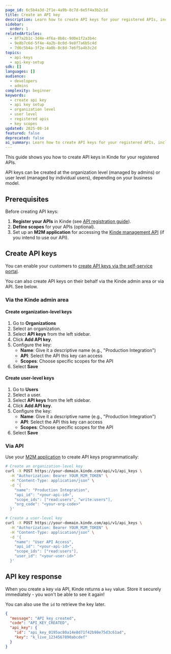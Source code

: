 ```yaml
---
page_id: 6c5b4a3d-2f1e-4a9b-8c7d-6e5f4a3b2c1d
title: Create an API key
description: Learn how to create API keys for your registered APIs, including organization-level and user-level keys
sidebar:
  order: 1
relatedArticles:
  - 8f7a2b1c-3d4e-4f6a-8b8c-9d0e1f2a3b4c
  - 9e8b7c6d-5f4e-4a2b-8c0d-9e8f7a6b5c4d
  - 7d6c5b4a-3f2e-4a0b-8c8d-7e6f5a4b3c2d
topics:
  - api-keys
  - api-key-setup
sdk: []
languages: []
audience:
  - developers
  - admins
complexity: beginner
keywords:
  - create api key
  - api key setup
  - organization level
  - user level
  - registered apis
  - key scopes
updated: 2025-08-14
featured: false
deprecated: false
ai_summary: Learn how to create API keys for your registered APIs, including organization-level and user-level keys.
---
```


This guide shows you how to create API keys in Kinde for your registered APIs.

API keys can be created at the organization level (managed by admins) or user level (managed by individual users), depending on your business model.

## Prerequisites

Before creating API keys:

1. **Register your APIs** in Kinde (see [API registration guide](/developer-tools/your-apis/)).
2. **Define scopes** for your APIs (optional).
3. Set up an **M2M application** for accessing the [Kinde management API](/developer-tools/kinde-api/connect-to-kinde-api/) (if you intend to use our API).

## Create API keys

You can enable your customers to [create API keys via the self-service portal](/manage-your-apis/add-and-manage-api-keys/self-serve-api-keys/).

You can also create API keys on their behalf via the Kinde admin area or via API. See below.

### Via the Kinde admin area

#### Create organization-level keys

1. Go to **Organizations**
2. Select an organization.
3. Select **API keys** from the left sidebar.
4. Click **Add API key**.
5. Configure the key:
   - **Name**: Give it a descriptive name (e.g., "Production Integration")
   - **API**: Select the API this key can access
   - **Scopes**: Choose specific scopes for the API
6. Select **Save**

#### Create user-level keys

1. Go to **Users**
2. Select a user.
3. Select **API keys** from the left sidebar.
4. Click **Add API key**.
5. Configure the key:
   - **Name**: Give it a descriptive name (e.g., "Production Integration")
   - **API**: Select the API this key can access
   - **Scopes**: Choose specific scopes for the API
6. Select **Save**

### Via API

Use your [M2M application](/developer-tools/kinde-api/connect-to-kinde-api/) to create API keys programmatically:

```bash
# Create an organization-level key
curl -X POST https://your-domain.kinde.com/api/v1/api_keys \
  -H "Authorization: Bearer YOUR_M2M_TOKEN" \
  -H "Content-Type: application/json" \
  -d '{
    "name": "Production Integration",
    "api_id": "<your-api-id>",
    "scope_ids": ["read:users", "write:users"],
    "org_code": "<your-org-code>"
  }'

# Create a user-level key
curl -X POST https://your-domain.kinde.com/api/v1/api_keys \
  -H "Authorization: Bearer YOUR_M2M_TOKEN" \
  -H "Content-Type: application/json" \
  -d '{
    "name": "User API Access",
    "api_id": "<your-api-id>",
    "scope_ids": ["read:users"],
    "user_id": "<your-user-id>"
  }'
```

## API key response

When you create a key via API, Kinde returns a `key` value. Store it securely immediately - you won't be able to see it again!

You can also use the `id` to retrieve the key later.

```json
{
  "message": "API key created",
  "code": "API_KEY_CREATED",
  "api_key": {
    "id": "api_key_0195ac80a14e8d71f42b98e75d3c61ad",
    "key": "k_live_1234567890abcdef"
  }
}
```
